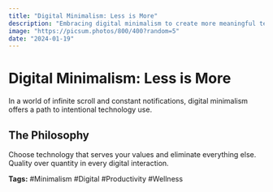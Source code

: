 ```yaml
---
title: "Digital Minimalism: Less is More"
description: "Embracing digital minimalism to create more meaningful technology experiences and reduce digital noise."
image: "https://picsum.photos/800/400?random=5"
date: "2024-01-19"
---
```


# Digital Minimalism: Less is More

In a world of infinite scroll and constant notifications, digital minimalism offers a path to intentional technology use.

## The Philosophy

Choose technology that serves your values and eliminate everything else. Quality over quantity in every digital interaction.

**Tags:** #Minimalism #Digital #Productivity #Wellness 